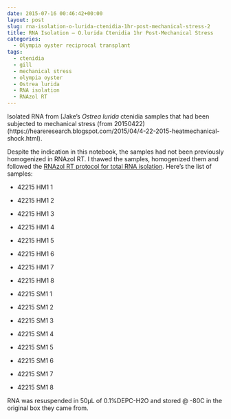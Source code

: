 ```yaml
---
date: 2015-07-16 00:46:42+00:00
layout: post
slug: rna-isolation-o-lurida-ctenidia-1hr-post-mechanical-stress-2
title: RNA Isolation – O.lurida Ctenidia 1hr Post-Mechanical Stress
categories:
  - Olympia oyster reciprocal transplant
tags:
  - ctenidia
  - gill
  - mechanical stress
  - olympia oyster
  - Ostrea lurida
  - RNA isolation
  - RNAzol RT
---
```


Isolated RNA from [Jake’s _Ostrea lurida_ ctenidia samples that had been subjected to mechanical stress (from 20150422)(https://heareresearch.blogspot.com/2015/04/4-22-2015-heatmechanical-shock.html).

Despite the indication in this notebook, the samples had not been previously homogenized in RNAzol RT. I thawed the samples, homogenized them and followed the [RNAzol RT protocol for total RNA isolation](https://github.com/sr320/LabDocs/blob/master/protocols/Commercial_Protocols/MRC_RNAzol-RT-May-2014.pdf). Here’s the list of samples:




    
  * 42215 HM1 1

    
  * 42215 HM1 2

    
  * 42215 HM1 3

    
  * 42215 HM1 4

    
  * 42215 HM1 5

    
  * 42215 HM1 6

    
  * 42215 HM1 7

    
  * 42215 HM1 8

    
  * 42215 SM1 1

    
  * 42215 SM1 2

    
  * 42215 SM1 3

    
  * 42215 SM1 4

    
  * 42215 SM1 5

    
  * 42215 SM1 6

    
  * 42215 SM1 7

    
  * 42215 SM1 8



RNA was resuspended in 50μL of 0.1%DEPC-H2O and stored @ -80C in the original box they came from.
